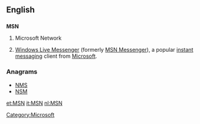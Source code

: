 ==English==
==={{initialism}}===
'''MSN'''

# {{computing}} Microsoft Network
# {{computing|informal}} [[w:Windows Live Messenger|Windows Live Messenger]] (formerly [[w:MSN Messenger|MSN Messenger]]), a popular [[instant messaging]] client from [[Microsoft]].

===Anagrams===
* [[NMS#English|NMS]]
* [[NSM#English|NSM]]


[[et:MSN]]
[[it:MSN]]
[[nl:MSN]]
[[Category:Microsoft]]